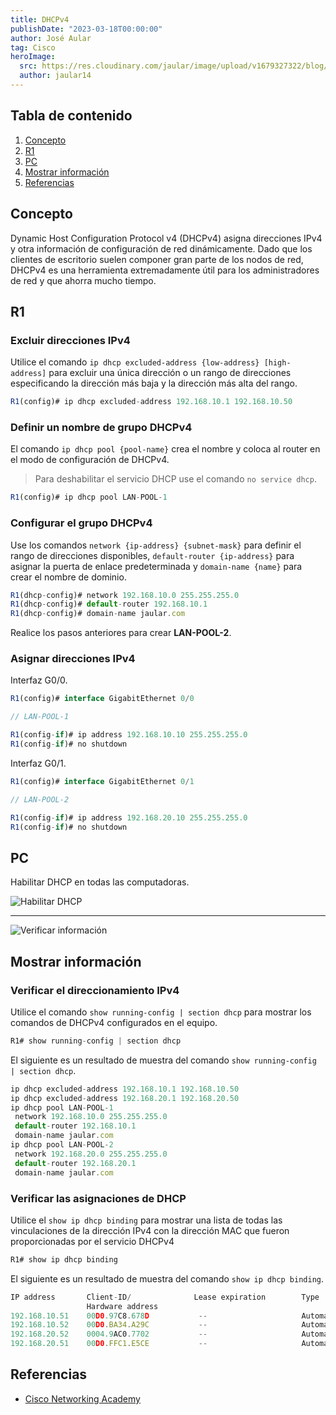 ```yaml
---
title: DHCPv4
publishDate: "2023-03-18T00:00:00"
author: José Aular
tag: Cisco
heroImage:
  src: https://res.cloudinary.com/jaular/image/upload/v1679327322/blog/dhcpv4/pkt-1_reipuc.png
  author: jaular14
---
```



## Tabla de contenido

1.  [Concepto](/blog/dhcpv4#concepto)
2.  [R1](/blog/dhcpv4#r1)
3.  [PC](/blog/dhcpv4#pc)
4.  [Mostrar información](/blog/dhcpv4#mostrar-información)
5.  [Referencias](/blog/dhcpv4#referencias)

## Concepto

Dynamic Host Configuration Protocol v4 (DHCPv4) asigna direcciones IPv4 y otra información de configuración de red dinámicamente. Dado que los clientes de escritorio suelen componer gran parte de los nodos de red, DHCPv4 es una herramienta extremadamente útil para los administradores de red y que ahorra mucho tiempo.

## R1

### Excluir direcciones IPv4

Utilice el comando `ip dhcp excluded-address {low-address} [high-address]` para excluir una única dirección o un rango de direcciones especificando la dirección más baja y la dirección más alta del rango.

```js title="R1"
R1(config)# ip dhcp excluded-address 192.168.10.1 192.168.10.50
```

### Definir un nombre de grupo DHCPv4

El comando `ip dhcp pool {pool-name}` crea el nombre y coloca al router en el modo de configuración de DHCPv4.

> Para deshabilitar el servicio DHCP use el comando `no service dhcp`.

```js title="R1"
R1(config)# ip dhcp pool LAN-POOL-1
```

### Configurar el grupo DHCPv4

Use los comandos `network {ip-address} {subnet-mask}` para definir el rango de direcciones disponibles, `default-router {ip-address}` para asignar la puerta de enlace predeterminada y `domain-name {name}` para crear el nombre de dominio.

```js title="R1"
R1(dhcp-config)# network 192.168.10.0 255.255.255.0
R1(dhcp-config)# default-router 192.168.10.1
R1(dhcp-config)# domain-name jaular.com
```

Realice los pasos anteriores para crear **LAN-POOL-2**.

### Asignar direcciones IPv4

Interfaz G0/0.

```js title="R1"
R1(config)# interface GigabitEthernet 0/0

// LAN-POOL-1
```

```js title="R1"
R1(config-if)# ip address 192.168.10.10 255.255.255.0
R1(config-if)# no shutdown
```

Interfaz G0/1.

```js title="R1"
R1(config)# interface GigabitEthernet 0/1

// LAN-POOL-2
```

```js title="R1"
R1(config-if)# ip address 192.168.20.10 255.255.255.0
R1(config-if)# no shutdown
```

## PC

Habilitar DHCP en todas las computadoras.

![Habilitar DHCP](https://res.cloudinary.com/jaular/image/upload/v1679327845/blog/dhcpv4/pkt-2_yhywn0.png "Habilitar DHCP")

---

![Verificar información](https://res.cloudinary.com/jaular/image/upload/v1679327845/blog/dhcpv4/pkt-3_jez2qp.png "Verificar información")

## Mostrar información

### Verificar el direccionamiento IPv4

Utilice el comando `show running-config | section dhcp` para mostrar los comandos de DHCPv4 configurados en el equipo.

```js title="R1"
R1# show running-config | section dhcp
```

El siguiente es un resultado de muestra del comando `show running-config | section dhcp`.

```js title="R1" {3,7}
ip dhcp excluded-address 192.168.10.1 192.168.10.50
ip dhcp excluded-address 192.168.20.1 192.168.20.50
ip dhcp pool LAN-POOL-1
 network 192.168.10.0 255.255.255.0
 default-router 192.168.10.1
 domain-name jaular.com
ip dhcp pool LAN-POOL-2
 network 192.168.20.0 255.255.255.0
 default-router 192.168.20.1
 domain-name jaular.com
```

### Verificar las asignaciones de DHCP

Utilice el `show ip dhcp binding` para mostrar una lista de todas las vinculaciones de la dirección IPv4 con la dirección MAC que fueron proporcionadas por el servicio DHCPv4

```js title="R1"
R1# show ip dhcp binding
```

El siguiente es un resultado de muestra del comando `show ip dhcp binding`.

```js title="R1" {3-6}
IP address       Client-ID/              Lease expiration        Type
                 Hardware address
192.168.10.51    00D0.97C8.678D           --                     Automatic
192.168.10.52    00D0.BA34.A29C           --                     Automatic
192.168.20.52    0004.9AC0.7702           --                     Automatic
192.168.20.51    00D0.FFC1.E5CE           --                     Automatic
```

## Referencias

- [Cisco Networking Academy](https://www.netacad.com/)
